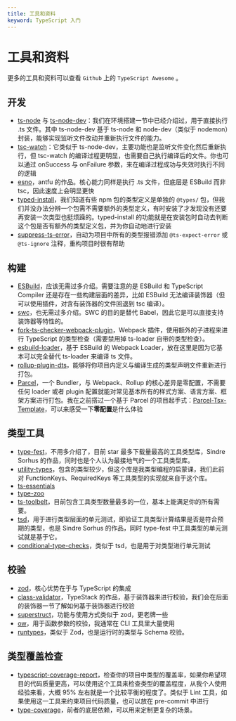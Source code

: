 ```yaml
---
title: 工具和资料
keyword: TypeScript 入门
---
```


# 工具和资料

更多的工具和资料可以查看 `Github` 上的 `TypeScript Awesome` 。

## 开发

- [ts-node](https://link.juejin.cn/?target=https%3A%2F%2Fgithub.com%2FTypeStrong%2Fts-node) 与 [ts-node-dev](https://link.juejin.cn/?target=https%3A%2F%2Fgithub.com%2Fwclr%2Fts-node-dev)：我们在环境搭建一节中已经介绍过，用于直接执行 .ts 文件。其中 ts-node-dev 基于 ts-node 和 node-dev（类似于 nodemon）封装，能够实现监听文件改动并重新执行文件的能力。
- [tsc-watch](https://link.juejin.cn/?target=https%3A%2F%2Fgithub.com%2Fgilamran%2Ftsc-watch)：它类似于 ts-node-dev，主要功能也是监听文件变化然后重新执行，但 tsc-watch 的编译过程更明显，也需要自己执行编译后的文件。你也可以通过 onSuccess 与 onFailure 参数，来在编译过程成功与失效时执行不同的逻辑
- [esno](https://link.juejin.cn/?target=https%3A%2F%2Fgithub.com%2Fesbuild-kit%2Fesno)，antfu 的作品。核心能力同样是执行 .ts 文件，但底层是 ESBuild 而非 tsc，因此速度上会明显更快
- [typed-install](https://link.juejin.cn/?target=https%3A%2F%2Fwww.npmjs.com%2Fpackage%2Ftyped-install)，我们知道有些 npm 包的类型定义是单独的 `@types/` 包，但我们并没办法分辨一个包需不需要额外的类型定义，有时安装了才发现没有还要再安装一次类型也挺烦躁的。typed-install 的功能就是在安装包时自动去判断这个包是否有额外的类型定义包，并为你自动地进行安装
- [suppress-ts-error](https://link.juejin.cn/?target=https%3A%2F%2Fgithub.com%2Fkawamataryo%2Fsuppress-ts-errors)，自动为项目中所有的类型报错添加 `@ts-expect-error` 或 `@ts-ignore` 注释，重构项目时很有帮助

## 构建

- [ESBuild](https://link.juejin.cn/?target=https%3A%2F%2Fesbuild.github.io%2F)，应该无需过多介绍。需要注意的是 ESBuild 和 TypeScript Compiler 还是存在一些构建层面的差异，比如 ESBuild 无法编译装饰器（但可以使用插件，对含有装饰器的文件回退到 tsc 编译）。
- [swc](https://link.juejin.cn/?target=https%3A%2F%2Fswc.rs%2F)，也无需过多介绍。SWC 的目的是替代 Babel，因此它是可以直接支持装饰器等特性的。
- [fork-ts-checker-webpack-plugin](https://link.juejin.cn/?target=https%3A%2F%2Fwww.npmjs.com%2Fpackage%2Ffork-ts-checker-webpack-plugin)，Webpack 插件，使用额外的子进程来进行 TypeScript 的类型检查（需要禁用掉 ts-loader 自带的类型检查）。
- [esbuild-loader](https://link.juejin.cn/?target=https%3A%2F%2Fgithub.com%2Fprivatenumber%2Fesbuild-loader)，基于 ESBuild 的 Webpack Loader，放在这里是因为它基本可以完全替代 ts-loader 来编译 ts 文件。
- [rollup-plugin-dts](https://link.juejin.cn/?target=https%3A%2F%2Fwww.npmjs.com%2Fpackage%2Frollup-plugin-dts)，能够将你项目内定义与编译生成的类型声明文件重新进行打包。
- [Parcel](https://link.juejin.cn/?target=https%3A%2F%2Fparceljs.org%2F)，一个 Bundler，与 Webpack、Rollup 的核心差异是零配置，不需要任何 loader 或者 plugin 配置就能对常见基本所有的样式方案、语言方案、框架方案进行打包。我在之前搭过一个基于 Parcel 的项目起手式：[Parcel-Tsx-Template](https://link.juejin.cn/?target=https%3A%2F%2Fgithub.com%2FLinbuduLab%2FParcel-Tsx-Template)，可以来感受一下**零配置**是什么体验

## 类型工具

- [type-fest](https://link.juejin.cn/?target=https%3A%2F%2Fgithub.com%2Fsindresorhus%2Ftype-fest)，不用多介绍了，目前 star 最多下载量最高的工具类型库，Sindre Sorhus 的作品，同时也是个人认为最接地气的一个工具类型库。
- [utility-types](https://link.juejin.cn/?target=https%3A%2F%2Fgithub.com%2Fpiotrwitek%2Futility-types)，包含的类型较少，但这个库是我类型编程的启蒙课，我们此前对 FunctionKeys、RequiredKeys 等工具类型的实现就来自于这个库。
- [ts-essentials](https://link.juejin.cn/?target=https%3A%2F%2Fwww.npmjs.com%2Fpackage%2Fts-essentials)
- [type-zoo](https://link.juejin.cn/?target=https%3A%2F%2Fgithub.com%2Fpelotom%2Ftype-zoo)
- [ts-toolbelt](https://link.juejin.cn/?target=https%3A%2F%2Fgithub.com%2Fmillsp%2Fts-toolbelt)，目前包含工具类型数量最多的一位，基本上能满足你的所有需要。
- [tsd](https://link.juejin.cn/?target=https%3A%2F%2Fwww.npmjs.com%2Fpackage%2Ftsd)，用于进行类型层面的单元测试，即验证工具类型计算结果是否是符合预期的类型，也是 Sindre Sorhus 的作品，同时 type-fest 中工具类型的单元测试就是基于它。
- [conditional-type-checks](https://link.juejin.cn/?target=https%3A%2F%2Fgithub.com%2Fdsherret%2Fconditional-type-checks)，类似于 tsd，也是用于对类型进行单元测试

## 校验

- [zod](https://link.juejin.cn/?target=https%3A%2F%2Fgithub.com%2Fcolinhacks%2Fzod)，核心优势在于与 TypeScript 的集成
- [class-validator](https://link.juejin.cn/?target=https%3A%2F%2Fgithub.com%2Ftypestack%2Fclass-validator)，TypeStack 的作品，基于装饰器来进行校验，我们会在后面的装饰器一节了解如何基于装饰器进行校验
- [superstruct](https://link.juejin.cn/?target=https%3A%2F%2Fgithub.com%2Fianstormtaylor%2Fsuperstruct)，功能与使用方式类似于 zod，更老牌一些
- [ow](https://link.juejin.cn/?target=https%3A%2F%2Fgithub.com%2Fsindresorhus%2Fow)，用于函数参数的校验，我通常在 CLI 工具里大量使用
- [runtypes](https://link.juejin.cn/?target=https%3A%2F%2Fgithub.com%2Fpelotom%2Fruntypes)，类似于 Zod，也是运行时的类型与 Schema 校验。

## 类型覆盖检查

- [typescript-coverage-report](https://link.juejin.cn/?target=https%3A%2F%2Fgithub.com%2Falexcanessa%2Ftypescript-coverage-report)，检查你的项目中类型的覆盖率，如果你希望项目的代码质量更高，可以使用这个工具来检查类型的覆盖程度，从我个人使用经验来看，大概 95% 左右就是一个比较平衡的程度了。类似于 Lint 工具，如果使用这一工具来约束项目代码质量，也可以放在 pre-commit 中进行
- [type-coverage](https://link.juejin.cn/?target=https%3A%2F%2Fgithub.com%2Fplantain-00%2Ftype-coverage)，前者的底层依赖，可以用来定制更复杂的场景。
